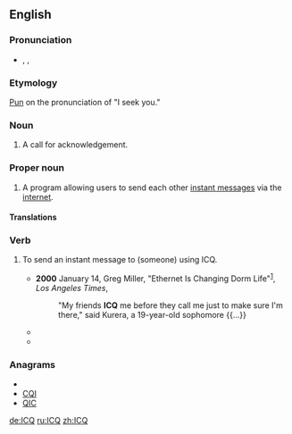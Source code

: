 {{wikipedia}}
==English==

===Pronunciation===
* {{enPR|ī"sē-kyū'}}, {{IPA|/ˌaɪsiːˈkjuː/}}, {{SAMPA|/%aIsi:"kju:/}}

===Etymology===
[[pun|Pun]] on the pronunciation of "I seek you."

===Noun===
{{en-noun}}

# {{hamradio}} A call for acknowledgement.

===Proper noun===
{{en-proper noun}}

# {{internet}} A program allowing users to send each other [[instant message]]s via the [[internet]].

====Translations====
{{trans-top|ICQ}}
{{trans-mid}}
{{trans-bottom}}

===Verb===
{{en-verb}}

# {{transitive|internet}} To send an instant message to (someone) using ICQ.
#* '''2000''' January 14, Greg Miller, "Ethernet Is Changing Dorm Life"<sup>[http://pqasb.pqarchiver.com/latimes/access/47965739.html?dids=47965739:47965739&FMT=ABS&FMTS=ABS:FT]</sup>, ''Los Angeles Times'',
#*: "My friends '''ICQ''' me before they call me just to make sure I'm there," said Kurera, a 19-year-old sophomore {{...}}
#* {{quote-book|2002|Mike Savage|Lake Effect|url=http://books.google.com/books?id=FYPXCIFASH4C|isbn=1886028443|page=94|publisher=Savage Press <!-- apparently a legitimate publisher -->
|passage=I'll log-on in Hawaii.  If needed we can '''ICQ''' from there.}}
#* {{quote-book|2004|Michael C. Westwood|Meeting the President|url=http://books.google.com/books?id=yWYv1sgNue8C|isbn=1589612973|page=94
|passage=It shut him up. Never had him '''ICQ''' me again.}}

===Anagrams===
* {{alphagram|ciq}}
* [[CQI#English|CQI]]
* [[QIC#English|QIC]]

[[de:ICQ]]
[[ru:ICQ]]
[[zh:ICQ]]
